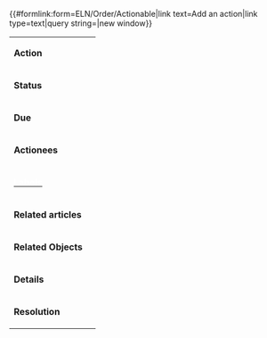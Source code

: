 <noinclude><span class="actionable_button add_action">{{#formlink:form=ELN/Order/Actionable|link text=Add an action|link type=text|query string=|new window}}</span>

<!-- [[Category:Page required for Actionable Extension]] -->
</noinclude><includeonly>{{{info|edit title=Editing|create title=Creating action|page name={{OslTemplate:ID/UUID |namespace=Action}} }}}
{{{for template|OslTemplate:ELN/Order/Actionable}}}<!--

BEGIN TABLE FOR META DATA

--><table class="actionable"><!--

SUMMARY

--><tr><td>'''Action'''</td><td>{{{field|SUMMARY|input type=textarea|rows=1|autogrow|mandatory}}}</td></tr><!--

ACTION_STATUS

--><tr><td>'''Status'''</td><td>{{{field|ACTION_STATUS|input type=radiobutton|property=Action status|default=Open|mandatory|show on select=Closed=>ClosedStatus}}}</td></tr><!--

DUE_DATE

--><tr><td>'''Due'''</td><td>{{{field|DUE_DATE|input type=datepicker|default=now}}}</td></tr><!--

ASSIGNED_TO
--><tr><td>'''Actionees'''</td><td>{{{field|ASSIGNED_TO|input type=tokens|values from category=LIMS/Person/User|mapping property=Display title of|list|delimiter=;|default=current user}}}</td></tr><!--

LABEL

--><tr><td>'''[[:Category:Label|<span style="color: #ffffff;">Labels</span>]]'''</td><td>{{{field|LABEL|input type=tokens|namespace=Label|values from namespace=Label|mapping property=Alias|list|delimiter=;}}}</td></tr><!--

RELATED_ARTICLE

--><tr><td>'''Related articles'''</td><td><!-- {{{field|RELATED_ARTICLE|input type=SF_Select|values from category=ELN/Order|list|delimiter=;}}} -->{{{field|RELATED_ARTICLE|input type=SF_Select|query=((Category:ELN/Order));?Display_title_of;format~plain;sep~,;link~none;headers~hide;limit~1000|sametemplate|label}}}</td></tr><!--

RELATED_OBJECTS

--><tr><td>'''Related Objects'''</td><td>{{{field|RELATED_OBJECTS|input type=SF_Select|query=((IsInputOf::@@@@));?Display_title_of;format~plain;sep~,;link~none;headers~hide;limit~1000|sametemplate|field=RELATED_ARTICLE|label|list|delimiter=;}}}</td></tr><!--

DETAILS

--><tr><td>'''Details'''</td><td>{{{field|DETAILS|input type=textarea|rows=4|autogrow|editor=visualeditor|class=toolbarOnTop}}}</td></tr><!--

RESOLUTION

--><tr id="ClosedStatus"><td>'''Resolution'''</td><td>{{{field|RESOLUTION|input type=textarea|rows=4|autogrow|editor=wikieditor|class=toolbarOnTop}}}</td></tr></div><!--

--></table><!--

END TABLE FOR META DATA

-->{{{standard input|summary}}}

{{{standard input|watch}}}

{{{standard input|save}}} <!-- {{{standard input|preview}}} {{{standard input|changes}}} --> {{{standard input|cancel}}}
</includeonly>